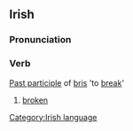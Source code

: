 ==Irish==
===Pronunciation===
{{IPA|[ˈb&#690;r&#690;iʃt&#690;ə]}}
===Verb===
[[Past participle]] of [[bris]] 'to [[break]]'
#[[broken]]

[[Category:Irish language]]